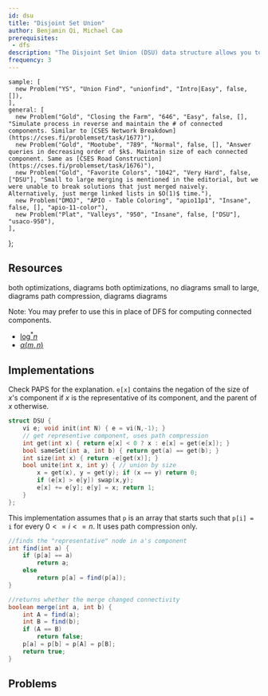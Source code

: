 ```yaml
---
id: dsu
title: "Disjoint Set Union"
author: Benjamin Qi, Michael Cao 
prerequisites:
 - dfs
description: "The Disjoint Set Union (DSU) data structure allows you to add edges to an initially empty graph and test whether two vertices of the graph are connected."
frequency: 3
---
```



    sample: [
      new Problem("YS", "Union Find", "unionfind", "Intro|Easy", false, []),
    ],
    general: [
      new Problem("Gold", "Closing the Farm", "646", "Easy", false, [], "Simulate process in reverse and maintain the # of connected components. Similar to [CSES Network Breakdown](https://cses.fi/problemset/task/1677)"),
      new Problem("Gold", "Mootube", "789", "Normal", false, [], "Answer queries in decreasing order of $k$. Maintain size of each connected component. Same as [CSES Road Construction](https://cses.fi/problemset/task/1676)"),
      new Problem("Gold", "Favorite Colors", "1042", "Very Hard", false, ["DSU"], "Small to large merging is mentioned in the editorial, but we were unable to break solutions that just merged naively. Alternatively, just merge linked lists in $O(1)$ time."),
      new Problem("DMOJ", "APIO - Table Coloring", "apio11p1", "Insane", false, [], "apio-11-color"),
      new Problem("Plat", "Valleys", "950", "Insane", false, ["DSU"], "usaco-950"),
    ],
};

<Problems problems={problems.sample} />

## Resources

<Resources>
  <Resource source="CSA" title="Disjoint Data Sets" url="disjoint_data_sets" starred>both optimizations, diagrams</Resource>
  <Resource source="PAPS" title="11.1 - Disjoint Sets" starred>both optimizations, no diagrams</Resource>
  <Resource source="CPH" title="15.2 - Union-Find">small to large, diagrams</Resource>
  <Resource source="IUSACO" title="10.6 - Disjoint-Set Data Structure">path compression, diagrams</Resource>
  <Resource source="TC" title="Disjoint Set Data Structures" url="disjoint-set-data-structures">diagrams</Resource>
  <Resource source="CPC" title="3 - Data Structures" url="03_data_structures"></Resource>
</Resources>

Note: You may prefer to use this in place of DFS for computing connected components.

<Optional title="DSU Complexity Proofs">

   - [$\log^* n$](https://en.wikipedia.org/wiki/Proof_of_O(log*n)\_time_complexity\_of_union%E2%80%93find)
   - [$\alpha (m,n)$](https://dl.acm.org/doi/pdf/10.1145/321879.321884)

</Optional>

## Implementations

<LanguageSection>

<CPPSection>

Check PAPS for the explanation. `e[x]` contains the negation of the size of $x$'s component if $x$ is the representative of its component, and the parent of $x$ otherwise.

<Resources>
	<Resource source="Benq (from KACTL)" url="https://github.com/bqi343/USACO/blob/master/Implementations/content/graphs%20(12)/DSU/DSU%20(7.6).h" title="DSU"> </Resource>
</Resources>

```cpp
struct DSU {
	vi e; void init(int N) { e = vi(N,-1); }
	// get representive component, uses path compression
	int get(int x) { return e[x] < 0 ? x : e[x] = get(e[x]); } 
	bool sameSet(int a, int b) { return get(a) == get(b); }
	int size(int x) { return -e[get(x)]; }
	bool unite(int x, int y) { // union by size
		x = get(x), y = get(y); if (x == y) return 0;
		if (e[x] > e[y]) swap(x,y);
		e[x] += e[y]; e[y] = x; return 1;
	}
};
```

</CPPSection>

<JavaSection>

This implementation assumes that `p` is an array that starts such that `p[i] = i` for every $0 <= i <= n$. It uses path compression only. 

```java
//finds the "representative" node in a's component
int find(int a) {
	if (p[a] == a)
		return a;
	else
		return p[a] = find(p[a]);
}

//returns whether the merge changed connectivity
boolean merge(int a, int b) {
	int A = find(a);
	int B = find(b);
	if (A == B)
		return false;
	p[a] = p[b] = p[A] = p[B];
	return true;
}
```

</JavaSection>

</LanguageSection>

## Problems

<Problems problems={problems.general} />
